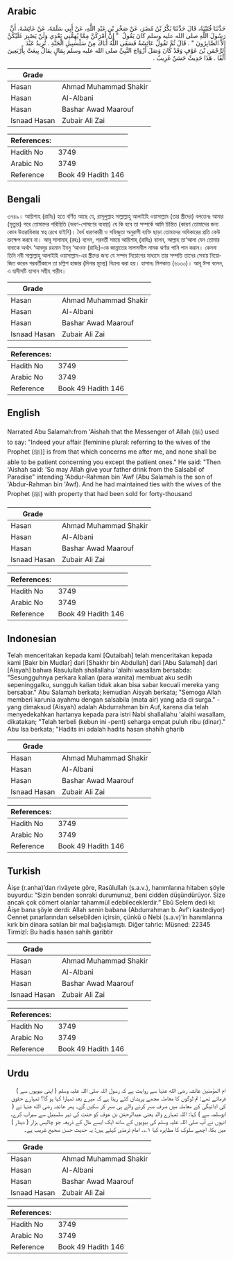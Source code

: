 ## Arabic


<div dir="rtl" lang="ar" style={{fontSize:'larger',backgroundColor:'#f8f9fa',padding:20}}>
حَدَّثَنَا قُتَيْبَةُ، قَالَ حَدَّثَنَا بَكْرُ بْنُ مُضَرَ، عَنْ صَخْرِ بْنِ عَبْدِ اللَّهِ، عَنْ أَبِي سَلَمَةَ، عَنْ عَائِشَةَ، أَنَّ رَسُولَ اللَّهِ صلى الله عليه وسلم كَانَ يَقُولُ ‏ "‏ إِنَّ أَمْرَكُنَّ مِمَّا يُهِمُّنِي بَعْدِي وَلَنْ يَصْبِرَ عَلَيْكُنَّ إِلاَّ الصَّابِرُونَ ‏"‏ ‏.‏ قَالَ ثُمَّ تَقُولُ عَائِشَةُ فَسَقَى اللَّهُ أَبَاكَ مِنْ سَلْسَبِيلِ الْجَنَّةِ ‏.‏ تُرِيدُ عَبْدَ الرَّحْمَنِ بْنَ عَوْفٍ وَقَدْ كَانَ وَصَلَ أَزْوَاجَ النَّبِيِّ صلى الله عليه وسلم بِمَالٍ يقالُ بِيعَتْ بِأَرْبَعِينَ أَلْفًا ‏.‏ هَذَا حَدِيثٌ حَسَنٌ غَرِيبٌ ‏.‏
</div>
<div style={{backgroundColor:'#f8f9fa',padding:20, marginBottom: 10}}><table> <thead> <tr> <th>Grade</th> <th></th> </tr> </thead> <tbody> <tr><td>Hasan</td><td>Ahmad Muhammad Shakir</td></tr><tr><td>Hasan</td><td>Al-Albani</td></tr><tr><td>Hasan</td><td>Bashar Awad Maarouf</td></tr><tr><td>Isnaad Hasan</td><td>Zubair Ali Zai</td></tr></tbody></table><table> <thead> <tr> <th>References:</th> <th></th> </tr> </thead> <tbody><tr><td>Hadith No</td><td>3749</td></tr><tr><td>Arabic No</td><td>3749</td></tr><tr><td>Reference</td><td>Book 49 Hadith 146</td></tr></tbody></table></div>

## Bengali


<div dir="ltr" lang="bn" style={{fontSize:'larger',backgroundColor:'#f8f9fa',padding:20}}>
৩৭৪৯। আয়িশাহ (রাযিঃ) হতে বর্ণিত আছে যে, রাসূলুল্লাহ সাল্লাল্লাহু আলাইহি ওয়াসাল্লাম (তার স্ত্রীদের) বলতেনঃ আমার (মৃত্যুর) পরে তোমাদের পরিস্থিতি (ভরণ-পোষণের ব্যবস্থা) যে কি হবে তা সম্পর্কে আমি চিন্তিত (কারণ তোমাদের জন্য কোন উত্তরাধিকার স্বত্ব রেখে যাইনি)। ধৈর্য ধারণকারী ও সহিষ্ণুতা অনুরাগী ব্যক্তি ছাড়া তোমাদের অধিকারের প্রতি কেউ ভ্রুক্ষেপ করবে না। আবূ সালামাহ্ (রহঃ) বলেন, পরবর্তী সময়ে আয়িশাহ্ (রাযিঃ) বলেন, আল্লাহ তা'আলা যেন তোমার বাবাকে অর্থাৎ ‘আবদুর রহমান ইবনু ‘আওফ (রাযিঃ)-কে জান্নাতের সালসাবীল নামক ঝর্ণার পানি পান করান। কেননা তিনি নবী সাল্লাল্লাহু আলাইহি ওয়াসাল্লাম-এর স্ত্রীদের জন্য যে সম্পদ নিয়োগের মাধ্যমে তার সম্পত্তি তাদের সেবায় নিয়োজিত করেন পরবর্তীকালে তা চল্লিশ হাজার (দিনার মূল্যে) বিক্রয় করা হয়। হাসানঃ মিশকাত (৬১৩০)। আবূ ঈসা বলেন, এ হাদীসটি হাসান সহীহ গারীব।
</div>
<div style={{backgroundColor:'#f8f9fa',padding:20, marginBottom: 10}}><table> <thead> <tr> <th>Grade</th> <th></th> </tr> </thead> <tbody> <tr><td>Hasan</td><td>Ahmad Muhammad Shakir</td></tr><tr><td>Hasan</td><td>Al-Albani</td></tr><tr><td>Hasan</td><td>Bashar Awad Maarouf</td></tr><tr><td>Isnaad Hasan</td><td>Zubair Ali Zai</td></tr></tbody></table><table> <thead> <tr> <th>References:</th> <th></th> </tr> </thead> <tbody><tr><td>Hadith No</td><td>3749</td></tr><tr><td>Arabic No</td><td>3749</td></tr><tr><td>Reference</td><td>Book 49 Hadith 146</td></tr></tbody></table></div>

## English


<div dir="ltr" lang="en" style={{fontSize:'larger',backgroundColor:'#f8f9fa',padding:20}}>
Narrated Abu Salamah:from 'Aishah that the Messenger of Allah (ﷺ) used to say: "Indeed your affair [feminine plural: referring to the wives of the Prophet (ﷺ)] is from that which concerns me after me, and none shall be able to be patient concerning you except the patient ones." He said: "Then 'Aishah said: 'So may Allah give your father drink from the Salsabil of Paradise" intending 'Abdur-Rahman bin 'Awf (Abu Salamah is the son of 'Abdur-Rahman bin 'Awf). And he had maintained ties with the wives of the Prophet (ﷺ) with property that had been sold for forty-thousand
</div>
<div style={{backgroundColor:'#f8f9fa',padding:20, marginBottom: 10}}><table> <thead> <tr> <th>Grade</th> <th></th> </tr> </thead> <tbody> <tr><td>Hasan</td><td>Ahmad Muhammad Shakir</td></tr><tr><td>Hasan</td><td>Al-Albani</td></tr><tr><td>Hasan</td><td>Bashar Awad Maarouf</td></tr><tr><td>Isnaad Hasan</td><td>Zubair Ali Zai</td></tr></tbody></table><table> <thead> <tr> <th>References:</th> <th></th> </tr> </thead> <tbody><tr><td>Hadith No</td><td>3749</td></tr><tr><td>Arabic No</td><td>3749</td></tr><tr><td>Reference</td><td>Book 49 Hadith 146</td></tr></tbody></table></div>

## Indonesian


<div dir="ltr" lang="id" style={{fontSize:'larger',backgroundColor:'#f8f9fa',padding:20}}>
Telah menceritakan kepada kami [Qutaibah] telah menceritakan kepada kami [Bakr bin Mudlar] dari [Shakhr bin Abdullah] dari [Abu Salamah] dari [Aisyah] bahwa Rasulullah shallallahu 'alaihi wasallam bersabda: "Sesungguhnya perkara kalian (para wanita) membuat aku sedih sepeninggalku, sungguh kalian tidak akan bisa sabar kecuali mereka yang bersabar." Abu Salamah berkata; kemudian Aisyah berkata; "Semoga Allah memberi karunia ayahmu dengan salsabila (mata air) yang ada di surga." -yang dimaksud (Aisyah) adalah Abdurrahman bin Auf, karena dia telah menyedekahkan hartanya kepada para istri Nabi shallallahu 'alaihi wasallam, dikatakan; "Telah terbeli (kebun ini -pent) seharga empat puluh ribu (dinar)." Abu Isa berkata; "Hadits ini adalah hadits hasan shahih gharib
</div>
<div style={{backgroundColor:'#f8f9fa',padding:20, marginBottom: 10}}><table> <thead> <tr> <th>Grade</th> <th></th> </tr> </thead> <tbody> <tr><td>Hasan</td><td>Ahmad Muhammad Shakir</td></tr><tr><td>Hasan</td><td>Al-Albani</td></tr><tr><td>Hasan</td><td>Bashar Awad Maarouf</td></tr><tr><td>Isnaad Hasan</td><td>Zubair Ali Zai</td></tr></tbody></table><table> <thead> <tr> <th>References:</th> <th></th> </tr> </thead> <tbody><tr><td>Hadith No</td><td>3749</td></tr><tr><td>Arabic No</td><td>3749</td></tr><tr><td>Reference</td><td>Book 49 Hadith 146</td></tr></tbody></table></div>

## Turkish


<div dir="ltr" lang="tr" style={{fontSize:'larger',backgroundColor:'#f8f9fa',padding:20}}>
Âişe (r.anha)’dan rivâyete göre, Rasûlullah (s.a.v.), hanımlarına hitaben şöyle buyurdu: “Sizin benden sonraki durumunuz, beni cidden düşündürüyor. Size ancak çok cömert olanlar tahammül edebileceklerdir.” Ebû Selem dedi ki: Âişe bana şöyle derdi: Allah senin babana (Abdurrahman b. Avf’ı kastediyor) Cennet pınarlarından selsebilden içirsin, çünkü o Nebi (s.a.v)’in hanımlarına kırk bin dinara satılan bir mal bağışlamıştı. Diğer tahric: Müsned: 22345 Tirmizî: Bu hadis hasen sahih garibtir
</div>
<div style={{backgroundColor:'#f8f9fa',padding:20, marginBottom: 10}}><table> <thead> <tr> <th>Grade</th> <th></th> </tr> </thead> <tbody> <tr><td>Hasan</td><td>Ahmad Muhammad Shakir</td></tr><tr><td>Hasan</td><td>Al-Albani</td></tr><tr><td>Hasan</td><td>Bashar Awad Maarouf</td></tr><tr><td>Isnaad Hasan</td><td>Zubair Ali Zai</td></tr></tbody></table><table> <thead> <tr> <th>References:</th> <th></th> </tr> </thead> <tbody><tr><td>Hadith No</td><td>3749</td></tr><tr><td>Arabic No</td><td>3749</td></tr><tr><td>Reference</td><td>Book 49 Hadith 146</td></tr></tbody></table></div>

## Urdu


<div dir="rtl" lang="ur" style={{fontSize:'larger',backgroundColor:'#f8f9fa',padding:20}}>
ام المؤمنین عائشہ رضی الله عنہا سے روایت ہے کہ رسول اللہ صلی اللہ علیہ وسلم ( اپنی بیویوں سے ) فرماتے تھے: تم لوگوں کا معاملہ مجھے پریشان کئے رہتا ہے کہ میرے بعد تمہارا کیا ہو گا؟ تمہارے حقوق کی ادائیگی کے معاملہ میں صرف صبر کرنے والے ہی صبر کر سکیں گے۔ پھر عائشہ رضی الله عنہا نے ( ابوسلمہ سے ) کہا: اللہ تمہارے والد یعنی عبدالرحمٰن بن عوف کو جنت کی نہر سلسبیل سے سیراب کرے، انہوں نے آپ صلی اللہ علیہ وسلم کی بیویوں کے ساتھ ایک ایسے مال کے ذریعہ جو چالیس ہزار ( دینار ) میں بکا، اچھے سلوک کا مظاہرہ کیا ۱؎۔ امام ترمذی کہتے ہیں: یہ حدیث حسن صحیح غریب ہے۔
</div>
<div style={{backgroundColor:'#f8f9fa',padding:20, marginBottom: 10}}><table> <thead> <tr> <th>Grade</th> <th></th> </tr> </thead> <tbody> <tr><td>Hasan</td><td>Ahmad Muhammad Shakir</td></tr><tr><td>Hasan</td><td>Al-Albani</td></tr><tr><td>Hasan</td><td>Bashar Awad Maarouf</td></tr><tr><td>Isnaad Hasan</td><td>Zubair Ali Zai</td></tr></tbody></table><table> <thead> <tr> <th>References:</th> <th></th> </tr> </thead> <tbody><tr><td>Hadith No</td><td>3749</td></tr><tr><td>Arabic No</td><td>3749</td></tr><tr><td>Reference</td><td>Book 49 Hadith 146</td></tr></tbody></table></div>